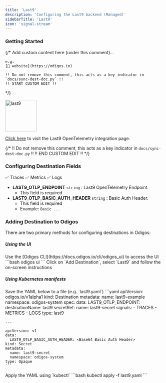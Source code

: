 ```yaml
---
title: 'Last9'
description: 'Configuring the Last9 backend (Managed)'
sidebarTitle: 'Last9'
icon: 'signal-stream'
---
```


### Getting Started

{/*
    Add custom content here (under this comment)...

    e.g:
    [🔗 website](https://odigos.io)

    !! Do not remove this comment, this acts as a key indicator in `docs/sync-dest-doc.py` !!
    !! START CUSTOM EDIT !!
*/}

<img src='https://d15jtxgb40qetw.cloudfront.net/last9.svg' alt='last9' width="100" height="100" className="not-prose" />

[Click here](https://app.last9.io/integrations?category=all&integration=OpenTelemetry) to visit the Last9 OpenTelemetry integration page.

{/*
    !! Do not remove this comment, this acts as a key indicator in `docs/sync-dest-doc.py` !!
    !! END CUSTOM EDIT !!
*/}

### Configuring Destination Fields

<Accordion title="Supported Signals:">
  ✅ Traces
  ✅ Metrics
  ✅ Logs
</Accordion>

- **LAST9_OTLP_ENDPOINT** `string` : Last9 OpenTelemetry Endpoint.
  - This field is required
- **LAST9_OTLP_BASIC_AUTH_HEADER** `string` : Basic Auth Header.
  - This field is required
  - Example: `Basic ...`

### Adding Destination to Odigos

There are two primary methods for configuring destinations in Odigos:

##### **Using the UI**

<Steps>
  <Step>
    Use the [Odigos CLI](https://docs.odigos.io/cli/odigos_ui) to access the UI
    ```bash
    odigos ui
    ```
  </Step>
  <Step>
    Click on `Add Destination`, select `Last9` and follow the on-screen instructions
  </Step>
</Steps>

##### **Using Kubernetes manifests**

<Steps>
  <Step>
    Save the YAML below to a file (e.g. `last9.yaml`)
    ```yaml
    apiVersion: odigos.io/v1alpha1
    kind: Destination
    metadata:
      name: last9-example
      namespace: odigos-system
    spec:
      data:
        LAST9_OTLP_ENDPOINT: <Last9 OpenTelemetry Endpoint>
      destinationName: last9
      secretRef:
        name: last9-secret
      signals:
      - TRACES
      - METRICS
      - LOGS
      type: last9

    ---

    apiVersion: v1
    data:
      LAST9_OTLP_BASIC_AUTH_HEADER: <Base64 Basic Auth Header>
    kind: Secret
    metadata:
      name: last9-secret
      namespace: odigos-system
    type: Opaque
    ```
  </Step>
  <Step>
    Apply the YAML using `kubectl`
    ```bash
    kubectl apply -f last9.yaml
    ```
  </Step>
</Steps>